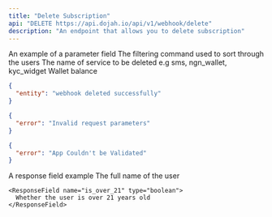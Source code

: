 ```yaml
---
title: "Delete Subscription"
api: "DELETE https://api.dojah.io/api/v1/webhook/delete"
description: "An endpoint that allows you to delete subscription"
---
```




<ParamField>
  
  <Field name="AppId" type="text" required />
  <Field name="Authorization" type="text" required />
  <Field name="accept" type="text" value="application/json" />
  <Field name="content-type" type="text" value="application/json" />
  <Field name="service" type="text" value="kyc_widget" />

</ParamField>


<ParamField path="param" type="string">
  An example of a parameter field
</ParamField>

<ParamField query="filter" type="string" default="none" required>
  The filtering command used to sort through the users
</ParamField>


<ParamField body="service" type="string" default="kyc_widget" required>
 The name of service to be deleted e.g sms, ngn_wallet, kyc_widget
</ParamField>



<ResponseField name="wallet_balance" type="string">
    Wallet balance 
</ResponseField>



<ResponseExample>

```json 200
{
  "entity": "webhook deleted successfully"
}
```

```json 400
{
  "error": "Invalid request parameters"
}
```

```json 401
{
  "error": "App Couldn't be Validated"
}
```



</ResponseExample>


<ResponseField name="response" type="string" required>
  A response field example
</ResponseField>



<ResponseField name="user" type="User Object">
  <Expandable title="properties">
    <ResponseField name="full_name" type="string">
      The full name of the user
    </ResponseField>

    <ResponseField name="is_over_21" type="boolean">
      Whether the user is over 21 years old
    </ResponseField>
  </Expandable>
</ResponseField>


